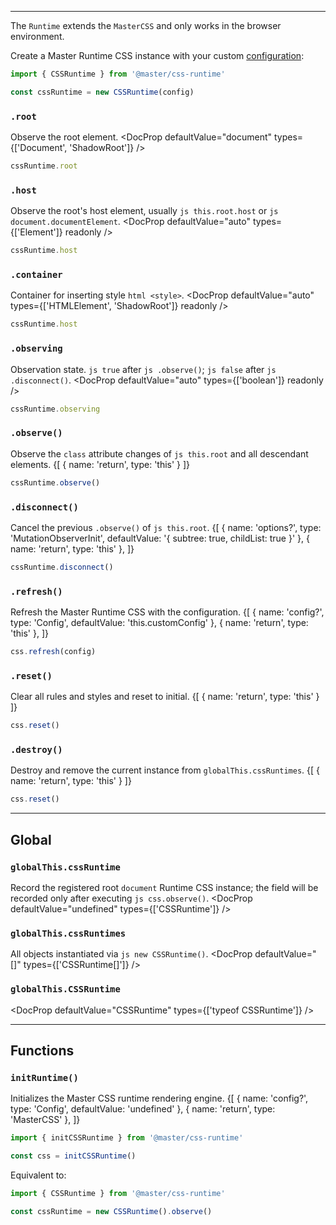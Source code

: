 
---

The `Runtime` extends the `MasterCSS` and only works in the browser environment.

Create a Master Runtime CSS instance with your custom [configuration](/docs/configuration):
```ts
import { CSSRuntime } from '@master/css-runtime'

const cssRuntime = new CSSRuntime(config)
```

### `.root`
Observe the root element.
<DocProp defaultValue="document" types={['Document', 'ShadowRoot']} />
```ts
cssRuntime.root
```

### `.host`
Observe the root's host element, usually `js this.root.host` or `js document.documentElement`.
<DocProp defaultValue="auto" types={['Element']} readonly />
```ts
cssRuntime.host
```

### `.container`
Container for inserting style `html <style>`.
<DocProp defaultValue="auto" types={['HTMLElement', 'ShadowRoot']} readonly />
```ts
cssRuntime.host
```

### `.observing`
Observation state. `js true` after `js .observe()`; `js false` after `js .disconnect()`.
<DocProp defaultValue="auto" types={['boolean']} readonly />
```ts
cssRuntime.observing
```

### `.observe()`
Observe the `class` attribute changes of `js this.root` and all descendant elements.
<DocFn>
    {[ { name: 'return', type: 'this' } ]}
</DocFn>
```ts
cssRuntime.observe()
```

### `.disconnect()`
Cancel the previous `.observe()` of `js this.root`.
<DocFn>
    {[
        { name: 'options?', type: 'MutationObserverInit', defaultValue: '{ subtree: true, childList: true }' },
        { name: 'return', type: 'this' },
    ]}
</DocFn>
```ts
cssRuntime.disconnect()
```

### `.refresh()`
Refresh the Master Runtime CSS with the configuration.
<DocFn>
    {[
        { name: 'config?', type: 'Config', defaultValue: 'this.customConfig' },
        { name: 'return', type: 'this' },
    ]}
</DocFn>
```ts
css.refresh(config)
```

### `.reset()`
Clear all rules and styles and reset to initial.
<DocFn>
    {[ { name: 'return', type: 'this' } ]}
</DocFn>
```ts
css.reset()
```

### `.destroy()`
Destroy and remove the current instance from `globalThis.cssRuntimes`.
<DocFn>
    {[ { name: 'return', type: 'this' } ]}
</DocFn>
```ts
css.reset()
```

---

## Global
### `globalThis.cssRuntime`
Record the registered root `document` Runtime CSS instance; the field will be recorded only after executing `js css.observe()`.
<DocProp defaultValue="undefined" types={['CSSRuntime']} />

### `globalThis.cssRuntimes`
All objects instantiated via `js new CSSRuntime()`.
<DocProp defaultValue="[]" types={['CSSRuntime[]']} />

### `globalThis.CSSRuntime`
<DocProp defaultValue="CSSRuntime" types={['typeof CSSRuntime']} />

---

## Functions
### `initRuntime()`
Initializes the Master CSS runtime rendering engine.
<DocFn>
    {[
        { name: 'config?', type: 'Config', defaultValue: 'undefined' },
        { name: 'return', type: 'MasterCSS' },
    ]}
</DocFn>
```ts
import { initCSSRuntime } from '@master/css-runtime'

const css = initCSSRuntime()
```
Equivalent to:
```ts
import { CSSRuntime } from '@master/css-runtime'

const cssRuntime = new CSSRuntime().observe()
```
